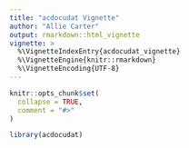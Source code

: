 ```yaml
---
title: "acdocudat Vignette"
author: "Allie Carter"
output: rmarkdown::html_vignette
vignette: >
  %\VignetteIndexEntry{acdocudat_vignette}
  %\VignetteEngine{knitr::rmarkdown}
  %\VignetteEncoding{UTF-8}
---
```


```r
knitr::opts_chunk$set(
  collapse = TRUE,
  comment = "#>"
)
```

```r
library(acdocudat)
```

